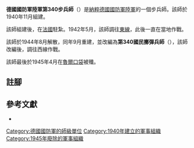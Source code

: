{{infobox military unit
|unit_name = 德國國防軍陸軍第340步兵師<br/>德國國防軍陸軍第340國民擲彈兵師
|image = [[File:340th_Infanterie_Division_Logo.svg|100px]] [[File:340th_Volks-Grenadier_Division_Logo.svg|100px]]
|image_size =
|caption = 第340步兵師徽章（左）<br>第340國民擲彈兵師徽章（右）
|dates = 1940年11月至1945年4月
|country = {{flag|Nazi Germany}}
|branch = [[納粹德國陸軍|陸軍]]
|type = [[步兵|步兵]]
|role =
|size = [[师_(军队)|師]]
|command_structure =
|garrison =
|garrison_label =
|nickname =
|motto =
|colors =
|colors_label =
|march =
|mascot =
|battles =
}}

'''德國國防軍陸軍第340步兵師'''（{{lang-de|'''340. Infanterie-Division'''}}）是[[納粹德國|納粹德國]][[德國國防軍|國防軍]][[納粹德國陸軍|陸軍]]的一個步兵師。該師於1940年11月組建{{cfn|Mitcham|y=2007}}。

該師組建後，在[[法國|法國]]駐紮。1942年5月，該師調往[[苏德战争|東線]]，此後一直在當地作戰。

該師於1944年8月解散，同年9月重建，並改編為'''第340國民擲彈兵師'''（{{lang-de|'''340. Volksgrenadier-Division'''}}），該師改編後，調往西線作戰。

該師最後於1945年4月在[[魯爾包圍戰|魯爾口袋]]被殲。

== 註腳 ==
{{reflist}}

== 參考文獻 ==
* {{Cite book|last=Mitcham|first=Samuel W.|title=German Order of Battle. Volume Two: 291st-999th Infantry Divisions, Named Infantry Divisions, and Special Divisions in WWII|publisher=Stackpole Books|year=2007|isbn=9780811734165|location=|author-link=Samuel W. Mitcham|ref={{sfnRef|Mitcham|y=2007}}}}

{{mil-stub}}
{{德國國防軍陸軍的步兵師}}
[[Category:德國國防軍的師級單位|Category:德國國防軍的師級單位]]
[[Category:1940年建立的軍事組織|Category:1940年建立的軍事組織]]
[[Category:1945年廢除的軍事組織|Category:1945年廢除的軍事組織]]